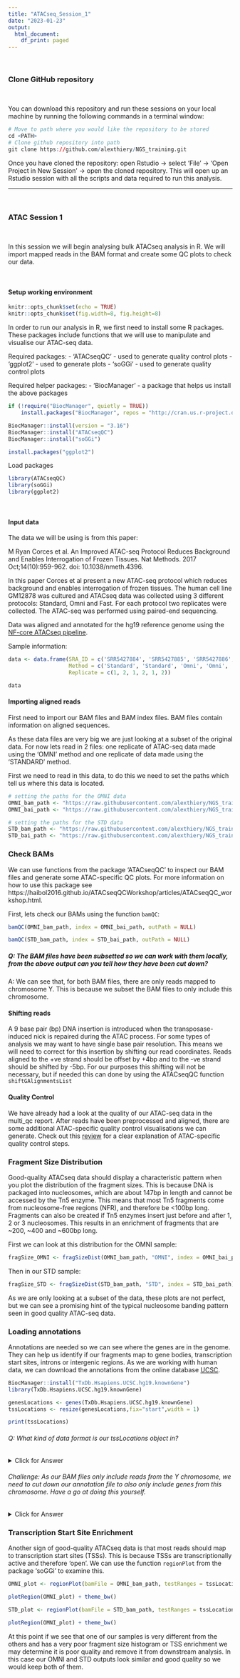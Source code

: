 ```yaml
---
title: "ATACseq_Session_1"
date: "2023-01-23"
output:
  html_document:
    df_print: paged
---
```



</br>

### **Clone GitHub repository**
</br>

You can download this repository and run these sessions on your local machine by running the following commands in a terminal window:
```r
# Move to path where you would like the repository to be stored
cd <PATH>
# Clone github repository into path
git clone https://github.com/alexthiery/NGS_training.git
```

Once you have cloned the repository: open Rstudio -> select 'File' -> 'Open Project in New Session' -> open the cloned repository.
This will open up an Rstudio session with all the scripts and data required to run this analysis.

---
</br>

### **ATAC Session 1**
</br>

In this session we will begin analysing bulk ATACseq analysis in R. We will import mapped reads in the BAM format and create some QC plots to check our data. 

</br>

#### **Setup working environment**

```r
knitr::opts_chunk$set(echo = TRUE)
knitr::opts_chunk$set(fig.width=8, fig.height=8) 
```

In order to run our analysis in R, we first need to install some R packages. These packages include functions that we will use to manipulate and visualise our ATAC-seq data.

Required packages:
- 'ATACseqQC' - used to generate quality control plots
- 'ggplot2' - used to generate plots
- 'soGGi' - used to generate quality control plots

Required helper packages:
- 'BiocManager' - a package that helps us install the above packages

```r

if (!require("BiocManager", quietly = TRUE))
    install.packages("BiocManager", repos = "http://cran.us.r-project.org")

BiocManager::install(version = "3.16")
BiocManager::install("ATACseqQC")
BiocManager::install("soGGi")

install.packages("ggplot2")
```

Load packages

```r
library(ATACseqQC)
library(soGGi)
library(ggplot2)
```

</br>

#### **Input data**

The data we will be using is from this paper:

M Ryan Corces et al. An Improved ATAC-seq Protocol Reduces Background and Enables Interrogation of Frozen Tissues. Nat Methods. 2017 Oct;14(10):959-962. doi: 10.1038/nmeth.4396.

In this paper Corces et al present a new ATAC-seq protocol which reduces background and enables interrogation of frozen tissues. The human cell line GM12878 was cultured and ATACseq data was collected using 3 different protocols: Standard, Omni and Fast. For each protocol two replicates were collected. The ATAC-seq was performed using paired-end sequencing. 

Data was aligned and annotated for the hg19 reference genome using the [NF-core ATACseq pipeline](https://nf-co.re/atacseq). 

Sample information:

```r
data <- data.frame(SRA_ID = c('SRR5427884', 'SRR5427885', 'SRR5427886', 'SRR5427887', 'SRR5427888', 'SRR5427889'), 
                   Method = c('Standard', 'Standard', 'Omni', 'Omni', 'Fast', 'Fast'),
                   Replicate = c(1, 2, 1, 2, 1, 2))
```

```r
data
```

#### **Importing aligned reads**

First need to import our BAM files and BAM index files. BAM files contain information on aligned sequences. 

As these data files are very big we are just looking at a subset of the original data. For now lets read in 2 files: one replicate of ATAC-seq data made using the 'OMNI' method and one replicate of data made using the 'STANDARD' method. 

First we need to read in this data, to do this we need to set the paths which tell us where this data is located.  

```r

# setting the paths for the OMNI data
OMNI_bam_path <- "https://raw.githubusercontent.com/alexthiery/NGS_training/main/data/NF-ATACseq_alignment/chrY_subset_bam/OMNI_chrY.bam"
OMNI_bai_path <- "https://raw.githubusercontent.com/alexthiery/NGS_training/main/data/NF-ATACseq_alignment/chrY_subset_bam/OMNI_chrY.bam.bai"

# setting the paths for the STD data
STD_bam_path <- "https://raw.githubusercontent.com/alexthiery/NGS_training/main/data/NF-ATACseq_alignment/chrY_subset_bam/STD_chrY.bam"
STD_bai_path <- "https://raw.githubusercontent.com/alexthiery/NGS_training/main/data/NF-ATACseq_alignment/chrY_subset_bam/STD_chrY.bam.bai"

```


### Check BAMs

We can use functions from the package 'ATACseqQC' to inspect our BAM files and generate some ATAC-specific QC plots. For more information on how to use this package see https://haibol2016.github.io/ATACseqQCWorkshop/articles/ATACseqQC_workshop.html. 

First, lets check our BAMs using the function `bamQC`:


```r

bamQC(OMNI_bam_path, index = OMNI_bai_path, outPath = NULL)

```

```r

bamQC(STD_bam_path, index = STD_bai_path, outPath = NULL)

```


##### Q: The BAM files have been subsetted so we can work with them locally, from the above output can you tell how they have been cut down? 

A: We can see that, for both BAM files, there are only reads mapped to chromosome Y. This is because we subset the BAM files to only include this chromosome. 


#### **Shifting reads**

A 9 base pair (bp) DNA insertion is introduced when the transposase-induced nick is repaired during the ATAC process. For some types of analysis we may want to have single base pair resolution. This means we will need to correct for this insertion by shifting our read coordinates. Reads aligned to the +ve strand should be offset by +4bp and to the -ve strand should be shifted by -5bp. For our purposes this shifting will not be necessary, but if needed this can done by using the ATACseqQC function `shiftGAlignmentsList` 


#### **Quality Control**

We have already had a look at the quality of our ATAC-seq data in the multi_qc report. After reads have been preprocessed and aligned, there are some additional ATAC-specific quality control visualisations we can generate. Check out this [review](https://genomebiology.biomedcentral.com/articles/10.1186/s13059-020-1929-3) for a clear explanation of ATAC-specific quality control steps. 


### Fragment Size Distribution

Good-quality ATACseq data should display a characteristic pattern when you plot the distribution of the fragment sizes. This is because DNA is packaged into nucleosomes, which are about 147bp in length and cannot be accessed by the Tn5 enzyme. This means that most Tn5 fragments  come from nucleosome-free regions (NFR), and therefore be <100bp long. Fragments can also be created if Tn5 enzymes insert just before and after 1, 2 or 3 nucleosomes. This results in an enrichment of fragments that are ~200, ~400 and ~600bp long. 

First we can look at this distribution for the OMNI sample:

```r

fragSize_OMNI <- fragSizeDist(OMNI_bam_path, "OMNI", index = OMNI_bai_path)

```


Then in our STD sample:

```r

fragSize_STD <- fragSizeDist(STD_bam_path, "STD", index = STD_bai_path)

```

As we are only looking at a subset of the data, these plots are not perfect, but we can see a promising hint of the typical nucleosome banding pattern seen in good quality ATAC-seq data. 


### Loading annotations

Annotations are needed so we can see where the genes are in the genome. They can help us identify if our fragments map to gene bodies, transcription start sites, introns or intergenic regions. As we are working with human data, we can download the annotations from the online database [UCSC](https://genome.ucsc.edu/).

```r

BiocManager::install("TxDb.Hsapiens.UCSC.hg19.knownGene")
library(TxDb.Hsapiens.UCSC.hg19.knownGene)

genesLocations <- genes(TxDb.Hsapiens.UCSC.hg19.knownGene)
tssLocations <- resize(genesLocations,fix="start",width = 1)

print(tssLocations)

```


###### Q: What kind of data format is our tssLocations object in?

<details>
  <summary>Click for Answer</summary>
    A: The tssLocations object is a GRanges object which includes information about genomic ranges i.e. the name of the range, the chromosome the range is on and the start and end coordinates.
</details> 


###### Challenge: As our BAM files only include reads from the Y chromosome, we need to cut down our annotation file to also only include genes from this chromosome. Have a go at doing this yourself. 

<details>
  <summary>Click for Answer</summary>
```r
tssLocations <- tssLocations[seqnames(tssLocations) %in% "chrY"]
print(tssLocations)
```
</details> 

### Transcription Start Site Enrichment

Another sign of good-quality ATACseq data is that most reads should map to transcription start sites (TSSs). This is because TSSs are transcriptionally active and therefore 'open'. We can use the function `regionPlot` from the package 'soGGi' to examine this. 

``` r

OMNI_plot <- regionPlot(bamFile = OMNI_bam_path, testRanges = tssLocations, paired = TRUE)

plotRegion(OMNI_plot) + theme_bw()

```

``` r

STD_plot <- regionPlot(bamFile = STD_bam_path, testRanges = tssLocations, paired = TRUE)

plotRegion(OMNI_plot) + theme_bw()

```


At this point if we see that one of our samples is very different from the others and has a very poor fragment size histogram or TSS enrichment we may determine it is poor quality and remove it from downstream analysis. In this case our OMNI and STD outputs look similar and good quality so we would keep both of them. 
